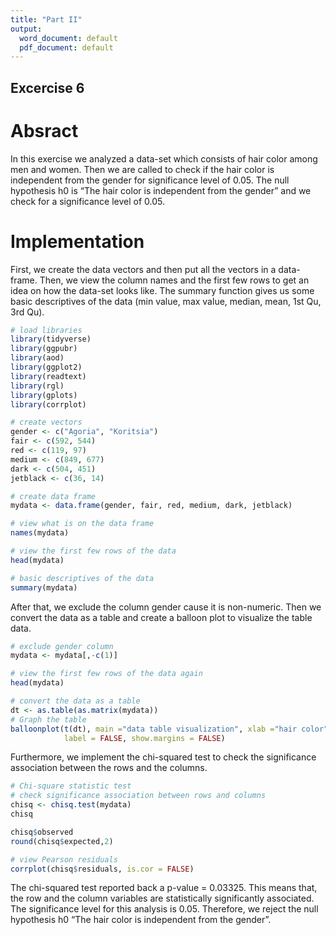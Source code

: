 ```yaml
---
title: "Part II"
output:
  word_document: default
  pdf_document: default
---
```


## Excercise 6

# Absract
In this exercise we analyzed a data-set which consists of hair color among men and women. Then we are called to check if the hair color is independent from the gender for significance level of 0.05. The null hypothesis h0 is "The hair color is independent from the gender" and we check for a significance level of 0.05.

# Implementation
First, we create the data vectors and then put all the vectors in a data-frame. Then, we view the column names and the first few rows to get an idea on how the data-set looks like. The summary function gives us some basic descriptives of the data (min value, max value, median, mean, 1st Qu, 3rd Qu).

```r
# load libraries
library(tidyverse)
library(ggpubr)
library(aod)
library(ggplot2)
library(readtext)
library(rgl)
library(gplots)
library(corrplot)

# create vectors 
gender <- c("Agoria", "Koritsia")
fair <- c(592, 544)
red <- c(119, 97)
medium <- c(849, 677)
dark <- c(504, 451)
jetblack <- c(36, 14)

# create data frame
mydata <- data.frame(gender, fair, red, medium, dark, jetblack)

# view what is on the data frame
names(mydata)

# view the first few rows of the data
head(mydata)

# basic descriptives of the data
summary(mydata)
```

After that, we exclude the column gender cause it is non-numeric. Then we convert the data as a table and create a balloon plot to visualize the table data.

```r
# exclude gender column
mydata <- mydata[,-c(1)]

# view the first few rows of the data again
head(mydata)

# convert the data as a table
dt <- as.table(as.matrix(mydata))
# Graph the table
balloonplot(t(dt), main ="data table visualization", xlab ="hair color", ylab="gender",
            label = FALSE, show.margins = FALSE)
```

Furthermore, we implement the chi-squared test to check the significance association between the rows and the columns.

```r
# Chi-square statistic test
# check significance association between rows and columns
chisq <- chisq.test(mydata)
chisq

chisq$observed
round(chisq$expected,2)

# view Pearson residuals
corrplot(chisq$residuals, is.cor = FALSE)
```

The chi-squared test reported back a p-value = 0.03325. This means that, the row and the column variables are statistically significantly associated. The significance level for this analysis is 0.05. Therefore, we reject the null hypothesis h0 "The hair color is independent from the gender".
